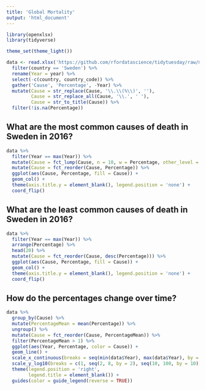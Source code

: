 ```yaml
---
title: 'Global Mortality'
output: 'html_document'
---
```


```r
library(openxlsx)
library(tidyverse)

theme_set(theme_light())
```

```r
data <- read.xlsx('https://github.com/rfordatascience/tidytuesday/raw/master/data/2018-04-16/global_mortality.xlsx') %>%
  filter(country == 'Sweden') %>%
  rename(Year = year) %>%
  select(-c(country, country_code)) %>%
  gather('Cause', 'Percentage', -Year) %>%
  mutate(Cause = str_replace(Cause, '\\.\\(%\\)', ''),
         Cause = str_replace_all(Cause, '\\.', ' '),
         Cause = str_to_title(Cause)) %>%
  filter(!is.na(Percentage))
```

## What are the most common causes of death in Sweden in 2016?

```r
data %>%
  filter(Year == max(Year)) %>%
  mutate(Cause = fct_lump(Cause, n = 10, w = Percentage, other_level = 'Other')) %>%
  mutate(Cause = fct_reorder(Cause, Percentage)) %>%
  ggplot(aes(Cause, Percentage, fill = Cause)) +
  geom_col() +
  theme(axis.title.y = element_blank(), legend.position = 'none') +
  coord_flip()
```

## What are the least common causes of death in Sweden in 2016?

```r
data %>%
  filter(Year == max(Year)) %>%
  arrange(Percentage) %>%
  head(20) %>%
  mutate(Cause = fct_reorder(Cause, desc(Percentage))) %>%
  ggplot(aes(Cause, Percentage, fill = Cause)) +
  geom_col() +
  theme(axis.title.y = element_blank(), legend.position = 'none') +
  coord_flip()
```

## How do the percentages change over time?

```r
data %>%
  group_by(Cause) %>%
  mutate(PercentageMean = mean(Percentage)) %>%
  ungroup() %>%
  mutate(Cause = fct_reorder(Cause, PercentageMean)) %>%
  filter(PercentageMean > 1) %>%
  ggplot(aes(Year, Percentage, color = Cause)) +
  geom_line() +
  scale_x_continuous(breaks = seq(min(data$Year), max(data$Year), by = 4)) +
  scale_y_log10(breaks = c(1, seq(2, 8, by = 2), seq(10, 100, by = 10))) +
  theme(legend.position = 'right',
        legend.title = element_blank()) +
  guides(color = guide_legend(reverse = TRUE))
```

